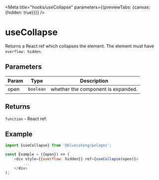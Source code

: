 <!-- DO NOT EDIT, generated from useCollapse.js -->


<Meta title="hooks/useCollapse" parameters={{previewTabs: {canvas: {hidden: true}}}} />

# useCollapse

Returns a React ref which collapses the element. The element must have `overflow: hidden`.

## Parameters

| Param | Type      | Description                        |
| ----- | --------- | ---------------------------------- |
| open  | `boolean` | whether the component is expanded. |

## Returns

`function` - React ref.

## Example

```js
import {useCollapse} from '@bluecateng/pelagos';

const Example = ({open}) => (
	<div style={{overflow: hidden}} ref={useCollapse(open)}>
		...
	</div>
);
```
